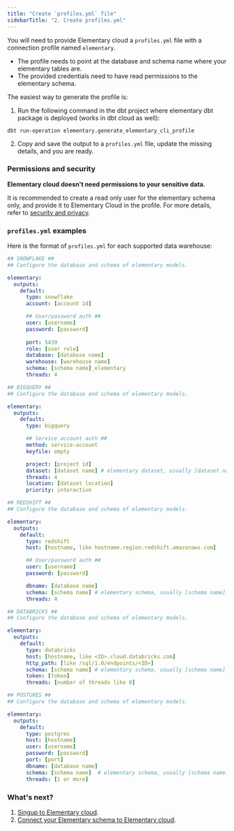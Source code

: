 ```yaml
---
title: "Create `profiles.yml` file"
sidebarTitle: "2. Create profiles.yml"
---
```


You will need to provide Elementary cloud a `profiles.yml` file with a connection profile named `elementary`.

- The profile needs to point at the database and schema name where your elementary tables are.
- The provided credentials need to have read permissions to the elementary schema.

The easiest way to generate the profile is:
1. Run the following command in the dbt project where elementary dbt package is deployed (works in dbt cloud as well):

```shell
dbt run-operation elementary.generate_elementary_cli_profile
```

2. Copy and save the output to a `profiles.yml` file, update the missing details, and you are ready.

### Permissions and security

**Elementary cloud doesn't need permissions to your sensitive data.**

It is recommended to create a read only user for the elementary schema only, and provide it to Elementary Cloud in the profile.
For more details, refer to [security and privacy](/cloud/security-and-privacy).

### `profiles.yml` examples

Here is the format of `profiles.yml` for each supported data warehouse:

<CodeGroup>

```yml Snowflake
## SNOWFLAKE ##
## Configure the database and schema of elementary models.

elementary:
  outputs:
    default:
      type: snowflake
      account: [account id]

      ## User/password auth ##
      user: [username]
      password: [password]
  
      port: 5439
      role: [user role]
      database: [database name]
      warehouse: [warehouse name]
      schema: [schema name]_elementary
      threads: 4

```

```yml BigQuery
## BIGQUERY ##
## Configure the database and schema of elementary models. 

elementary:
  outputs:
    default:
      type: bigquery

      ## Service account auth ##
      method: service-account
      keyfile: empty

      project: [project id]
      dataset: [dataset name] # elementary dataset, usually [dataset name]_elementary
      threads: 4
      location: [dataset location]
      priority: interactive
```

```yml Redshift
## REDSHIFT ##
## Configure the database and schema of elementary models.

elementary:
  outputs:
    default:
      type: redshift
      host: [hostname, like hostname.region.redshift.amazonaws.com]

      ## User/password auth ##
      user: [username]
      password: [password]

      dbname: [database name]
      schema: [schema name] # elementary schema, usually [schema name]_elementary
      threads: 4
```

```yml Databricks
## DATABRICKS ##
## Configure the database and schema of elementary models.

elementary:
  outputs:
    default:
      type: databricks
      host: [hostname, like <ID>.cloud.databricks.com]
      http_path: [like /sql/1.0/endpoints/<ID>]
      schema: [schema name] # elementary schema, usually [schema name]_elementary
      token: [token]
      threads: [number of threads like 8]
```

```yml Postgres
## POSTGRES ##
## Configure the database and schema of elementary models.

elementary:
  outputs:
    default:
      type: postgres
      host: [hostname]
      user: [username]
      password: [password]
      port: [port]
      dbname: [database name]
      schema: [schema name]  # elementary schema, usually [schema name]_elementary
      threads: [1 or more] 

```

</CodeGroup>

### What's next?

1. [Singup to Elementary cloud](/cloud/sonboarding/signup).
2. [Connect your Elementary schema to Elementary cloud](/cloud/onboarding/connect-data-warehouse).
